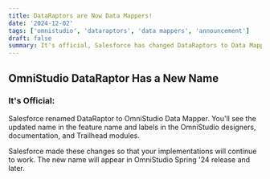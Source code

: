```yaml
---
title: DataRaptors are Now Data Mappers!
date: '2024-12-02'
tags: ['omnistudio', 'dataraptors', 'data mappers', 'announcement']
draft: false
summary: It's official, Salesforce has changed DataRaptors to Data Mappers.
---
```

## OmniStudio DataRaptor Has a New Name

### It's Official:

Salesforce renamed DataRaptor to OmniStudio Data Mapper. You'll see the updated name in the feature name and labels in the OmniStudio designers, documentation, and Trailhead modules. 

Salesforce made these changes so that your implementations will continue to work. The new name will appear in OmniStudio Spring '24 release and later.